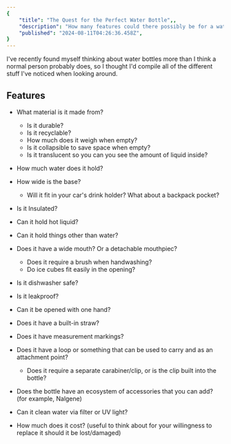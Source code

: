 ```yaml
---
{
	"title": "The Quest for the Perfect Water Bottle",,
	"description": "How many features could there possibly be for a water bottle?",
	"published": "2024-08-11T04:26:36.458Z",
}
---
```


I've recently found myself thinking about water bottles more than I think a
normal person probably does, so I thought I'd compile all of the different stuff
I've noticed when looking around.

## Features

- What material is it made from?

  - Is it durable?
  - Is it recyclable?
  - How much does it weigh when empty?
  - Is it collapsible to save space when empty?
  - Is it translucent so you can you see the amount of liquid inside?

- How much water does it hold?
- How wide is the base?

  - Will it fit in your car's drink holder? What about a backpack pocket?

- Is it Insulated?
- Can it hold hot liquid?
- Can it hold things other than water?
- Does it have a wide mouth? Or a detachable mouthpiec?
  - Does it require a brush when handwashing?
  - Do ice cubes fit easily in the opening?
- Is it dishwasher safe?
- Is it leakproof?

- Can it be opened with one hand?
- Does it have a built-in straw?

- Does it have measurement markings?

- Does it have a loop or something that can be used to carry and as an attachment point?
  - Does it require a separate carabiner/clip, or is the clip built into the bottle?
- Does the bottle have an ecosystem of accessories that you can add? (for example, Nalgene)

- Can it clean water via filter or UV light?

- How much does it cost? (useful to think about for your willingness to replace it should it be lost/damaged)
